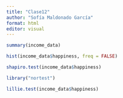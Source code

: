 ```yaml
---
title: "Clase12"
author: "Sofía Maldonado García"
format: html
editor: visual
---
```


```r
summary(income_data)
```

```r
hist(income_data$happiness, freq = FALSE)
```

```r
shapiro.test(income_data$happiness)
```

```r
library("nortest")
```

```r
lillie.test(income_data$happiness)
```
